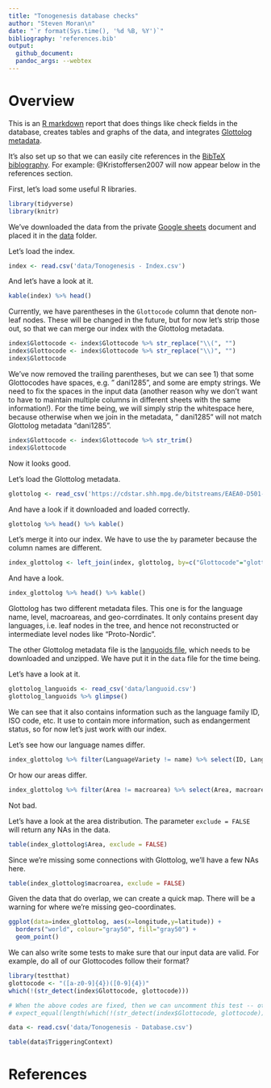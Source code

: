 ```yaml
---
title: "Tonogenesis database checks"
author: "Steven Moran\n"
date: "`r format(Sys.time(), '%d %B, %Y')`"
bibliography: 'references.bib'
output:
  github_document:
  pandoc_args: --webtex
---
```


# Overview

This is an [R markdown](https://rmarkdown.rstudio.com/) report that does things like check fields in the database, creates tables and graphs of the data, and integrates [Glottolog metadata](https://glottolog.org/meta/downloads).

It's also set up so that we can easily cite references in the [BibTeX biblography](referencs.bib). For example: @Kristoffersen2007 will now appear below in the references section.

First, let's load some useful R libraries.

```r
library(tidyverse)
library(knitr)
```

We've downloaded the data from the private [Google sheets](https://docs.google.com/spreadsheets/d/1qkmyyNiTWilIxG6bZRDJ8eUef8ox7N_Q7seKCV0WGRo/edit#gid=0) document and placed it in the [data](data) folder.

Let's load the index.

```r
index <- read.csv('data/Tonogenesis - Index.csv')
```

And let's have a look at it.

```r
kable(index) %>% head()
```

Currently, we have parentheses in the `Glottocode` column that denote non-leaf nodes. These will be changed in the future, but for now let's strip those out, so that we can merge our index with the Glottolog metadata.

```r
index$Glottocode <- index$Glottocode %>% str_replace("\\(", "")
index$Glottocode <- index$Glottocode %>% str_replace("\\)", "")
index$Glottocode
```

We've now removed the trailing parentheses, but we can see 1) that some Glottocodes have spaces, e.g. " dani1285", and some are empty strings. We need to fix the spaces in the input data (another reason why we don't want to have to maintain multiple columns in different sheets with the same information!). For the time being, we will simply strip the whitespace here, because otherwise when we join in the metadata, " dani1285" will not match Glottolog metadata "dani1285".

```r
index$Glottocode <- index$Glottocode %>% str_trim()
index$Glottocode
```

Now it looks good.

Let's load the Glottolog metadata.

```r
glottolog <- read_csv('https://cdstar.shh.mpg.de/bitstreams/EAEA0-D501-DBB8-65C4-0/languages_and_dialects_geo.csv')
```

And have a look if it downloaded and loaded correctly.

```r
glottolog %>% head() %>% kable()
```

Let's merge it into our index. We have to use the `by` parameter because the column names are different.

```r
index_glottolog <- left_join(index, glottolog, by=c("Glottocode"="glottocode"))
```

And have a look.

```r
index_glottolog %>% head() %>% kable()
```

Glottolog has two different metadata files. This one is for the language name, level, macroareas, and geo-corrdinates. It only contains present day languages, i.e. leaf nodes in the tree, and hence not reconstructed or intermediate level nodes like "Proto-Nordic".

The other Glottolog metadata file is the [languoids file](https://cdstar.shh.mpg.de/bitstreams/EAEA0-D501-DBB8-65C4-0/glottolog_languoid.csv.zip), which needs to be downloaded and unzipped. We have put it in the `data` file for the time being.

Let's have a look at it.

```r
glottolog_languoids <- read_csv('data/languoid.csv')
glottolog_languoids %>% glimpse()
```

We can see that it also contains information such as the language family ID, ISO code, etc. It use to contain more information, such as endangerment status, so for now let's just work with our index.

Let's see how our language names differ.

```r
index_glottolog %>% filter(LanguageVariety != name) %>% select(ID, LanguageVariety, name) %>% kable()
```

Or how our areas differ.

```r
index_glottolog %>% filter(Area != macroarea) %>% select(Area, macroarea) %>% distinct() %>% kable()
```

Not bad.

Let's have a look at the area distribution. The parameter `exclude = FALSE` will return any NAs in the data.

```r
table(index_glottolog$Area, exclude = FALSE)
```

Since we're missing some connections with Glottolog, we'll have a few NAs here.

```r
table(index_glottolog$macroarea, exclude = FALSE)
```

Given the data that do overlap, we can create a quick map. There will be a warning for where we're missing geo-coordinates.

```r
ggplot(data=index_glottolog, aes(x=longitude,y=latitude)) + 
  borders("world", colour="gray50", fill="gray50") + 
  geom_point()
```

We can also write some tests to make sure that our input data are valid. For example, do all of our Glottocodes follow their format?

```r
library(testthat)
glottocode <- "([a-z0-9]{4})([0-9]{4})"
which(!(str_detect(index$Glottocode, glottocode)))

# When the above codes are fixed, then we can uncomment this test -- otherwise the code fails here.
# expect_equal(length(which(!(str_detect(index$Glottocode, glottocode)))), 0)
```

```r
data <- read.csv('data/Tonogenesis - Database.csv')
```

```r
table(data$TriggeringContext)
```


# References
